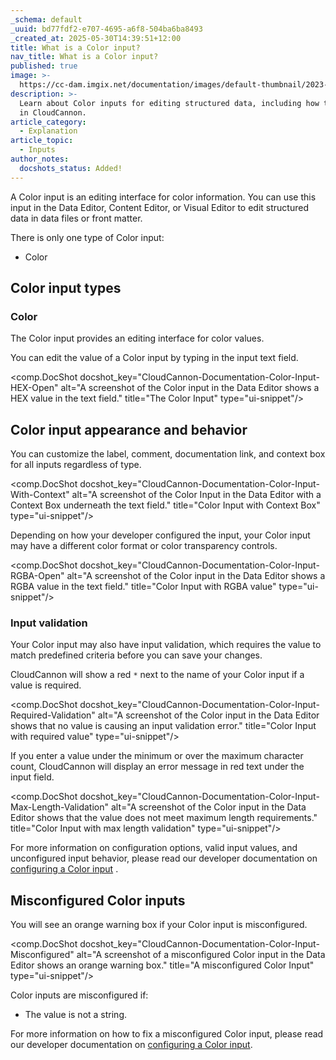 ```yaml
---
_schema: default
_uuid: bd77fdf2-e707-4695-a6f8-504ba6ba8493
_created_at: 2025-05-30T14:39:51+12:00
title: What is a Color input?
nav_title: What is a Color input?
published: true
image: >-
  https://cc-dam.imgix.net/documentation/images/default-thumbnail/2023-Q4/CloudCannon-Documentation-Thumbnail.png
description: >-
  Learn about Color inputs for editing structured data, including how they work
  in CloudCannon.
article_category:
  - Explanation
article_topic:
  - Inputs
author_notes:
  docshots_status: Added!
---
```

A Color input is an editing interface for color information. You can use this input in the Data Editor, Content Editor, or Visual Editor to edit structured data in data files or front matter.

There is only one type of Color input:

* Color

## Color input types

### Color

The Color input provides an editing interface for color values.

You can edit the value of a Color input by typing in the input text field.

<comp.DocShot docshot_key="CloudCannon-Documentation-Color-Input-HEX-Open" alt="A screenshot of the Color input in the Data Editor shows a HEX value in the text field." title="The Color Input" type="ui-snippet"/>

## Color input appearance and behavior

You can customize the label, comment, documentation link, and context box for all inputs regardless of type.

<comp.DocShot docshot_key="CloudCannon-Documentation-Color-Input-With-Context" alt="A screenshot of the Color Input in the Data Editor with a Context Box underneath the text field." title="Color Input with Context Box" type="ui-snippet"/>

Depending on how your developer configured the input, your Color input may have a different color format or color transparency controls.

<comp.DocShot docshot_key="CloudCannon-Documentation-Color-Input-RGBA-Open" alt="A screenshot of the Color input in the Data Editor shows a RGBA value in the text field." title="Color Input with RGBA value" type="ui-snippet"/>

### Input validation

Your Color input may also have input validation, which requires the value to match predefined criteria before you can save your changes.

CloudCannon will show a red `*` next to the name of your Color input if a value is required.

<comp.DocShot docshot_key="CloudCannon-Documentation-Color-Input-Required-Validation" alt="A screenshot of the Color input in the Data Editor shows that no value is causing an input validation error." title="Color Input with required value" type="ui-snippet"/>

If you enter a value under the minimum or over the maximum character count, CloudCannon will display an error message in red text under the input field.

<comp.DocShot docshot_key="CloudCannon-Documentation-Color-Input-Max-Length-Validation" alt="A screenshot of the Color input in the Data Editor shows that the value does not meet maximum length requirements." title="Color Input with max length validation" type="ui-snippet"/>

For more information on configuration options, valid input values, and unconfigured input behavior, please read our developer documentation on [configuring a Color input](/documentation/articles/configure-a-color-input/) .

## Misconfigured Color inputs

You will see an orange warning box if your Color input is misconfigured.

<comp.DocShot docshot_key="CloudCannon-Documentation-Color-Input-Misconfigured" alt="A screenshot of a misconfigured Color input in the Data Editor shows an orange warning box." title="A misconfigured Color Input" type="ui-snippet"/>

Color inputs are misconfigured if:

* The value is not a string.

For more information on how to fix a misconfigured Color input, please read our developer documentation on [configuring a Color input](/documentation/articles/configure-a-color-input/).